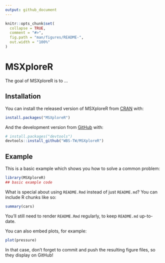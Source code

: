 ```yaml
---
output: github_document
---
```


<!-- README.md is generated from README.Rmd. Please edit that file -->

```r
knitr::opts_chunk$set(
  collapse = TRUE,
  comment = "#>",
  fig.path = "man/figures/README-",
  out.width = "100%"
)
```

# MSXploreR

<!-- badges: start -->
<!-- badges: end -->

The goal of MSXploreR is to ...

## Installation

You can install the released version of MSXploreR from [CRAN](https://CRAN.R-project.org) with:

``` r
install.packages("MSXploreR")
```

And the development version from [GitHub](https://github.com/) with:

``` r
# install.packages("devtools")
devtools::install_github("WBS-TW/MSXploreR")
```
## Example

This is a basic example which shows you how to solve a common problem:

```r
library(MSXploreR)
## basic example code
```

What is special about using `README.Rmd` instead of just `README.md`? You can include R chunks like so:

```r
summary(cars)
```

You'll still need to render `README.Rmd` regularly, to keep `README.md` up-to-date.

You can also embed plots, for example:

```r
plot(pressure)
```

In that case, don't forget to commit and push the resulting figure files, so they display on GitHub!

